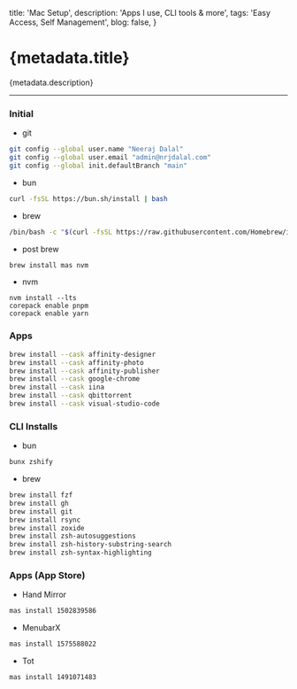   title: 'Mac Setup',
  description: 'Apps I use, CLI tools & more',
  tags: 'Easy Access, Self Management',
  blog: false,
}

# {metadata.title}

{metadata.description}

---

### Initial

- git

```sh
git config --global user.name "Neeraj Dalal"
git config --global user.email "admin@nrjdalal.com"
git config --global init.defaultBranch "main"
```

- bun

```sh
curl -fsSL https://bun.sh/install | bash
```

- brew

```sh
/bin/bash -c "$(curl -fsSL https://raw.githubusercontent.com/Homebrew/install/HEAD/install.sh)"
```

- post brew

```sh
brew install mas nvm
```

- nvm

```
nvm install --lts
corepack enable pnpm
corepack enable yarn
```

### Apps

```sh
brew install --cask affinity-designer
brew install --cask affinity-photo
brew install --cask affinity-publisher
brew install --cask google-chrome
brew install --cask iina
brew install --cask qbittorrent
brew install --cask visual-studio-code
```

### CLI Installs

- bun

```sh
bunx zshify
```

- brew

```sh
brew install fzf
brew install gh
brew install git
brew install rsync
brew install zoxide
brew install zsh-autosuggestions
brew install zsh-history-substring-search
brew install zsh-syntax-highlighting
```

### Apps (App Store)

- Hand Mirror

```sh
mas install 1502839586
```

- MenubarX

```sh
mas install 1575588022
```

- Tot

```sh
mas install 1491071483
```
